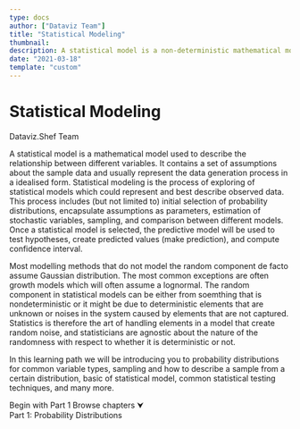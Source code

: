 ```yaml
---
type: docs
author: ["Dataviz Team"]
title: "Statistical Modeling"
thumbnail: 
description: A statistical model is a non-deterministic mathematical model used to describe the relationship between different variables. It contains a set of assumptions about the sample data and usually represent the data generation process in a fairly idealised form. On the other hand, statistical modeling is the process of exploring of statistical models which could represent and best describe observed data.  
date: "2021-03-18"
template: "custom"
---  
```

  

<div className="py-24 flex justify-center items-center text-center w-full" style={{minHeight: '450px'}}>
  <div className="max-w-6xl mx-auto">
    <h1 className="font-extrabold text-5xl lg:text-6xl">Statistical Modeling</h1>
    <p className="text-lg text-gray-700 mt-5">Dataviz.Shef Team</p>
  </div>
</div>

<div className="mx-auto max-w-3xl px-3 md:px-0">
  <p>
    <span className="text-5xl">A</span> statistical model is a mathematical model used to describe the relationship between different variables. It contains a set of assumptions about the sample data and usually represent the data generation process in a idealised form. Statistical modeling is the process of exploring of statistical models which could represent and best describe observed data. This process includes (but not limited to) initial selection of probability distributions, encapsulate assumptions as parameters, estimation of stochastic variables, sampling, and comparison between different models. Once a statistical model is selected, the predictive model will be used to test hypotheses, create predicted values (make prediction), and compute confidence interval.
  </p>
  <p>
    Most modelling methods that do not model the random component de facto assume Gaussian distribution. The most common exceptions are often growth models which will often assume a lognormal. The random component in statistical models can be either from soemthing that is nondeterministic or it might be due to deterministic elements that are unknown or noises in the system caused by elements that are not captured. Statistics is therefore the art of handling elements in a model that create random noise, and statisticians are agnostic about the nature of the randomness with respect to whether it is deterministic or not.
  </p>
</div>

<div className="my-16"> 
  <div className="max-w-3xl mx-auto bg-shefPurple p-5 md:p-8 rounded-md">
    <p className="mt-0 mb-10 text-white">
      In this learning path we will be introducing you to probability distributions for common variable types, sampling and how to describe a sample from a certain distribution, basic of statistical model, common statistical testing techniques, and many more.
    </p>
    <div className="flex flex-wrap w-full space-x-3">
      <a noEffect className="inline-block py-2 px-3 bg-shefBlue hover:bg-blue-900 text-white cursor-pointer rounded-sm font-semibold transition duration-300">Begin with Part 1</a>
      <a noEffect className="inline-block py-2 px-3 bg-shefYellow hover:bg-yellow-400 text-black cursor-pointer rounded-sm font-semibold transition duration-300">Browse chapters &#11167;</a>
    </div>
  </div>
</div>

<div className="mx-auto max-w-3xl px-3 md:px-0 flex flex-wrap mt-16">
  <div className="w-full md:w-1/3 xl:w-1/4 rounded-md p-3 md:p-5 shadow-md">
    Part 1: Probability Distributions
  </div>
</div>







